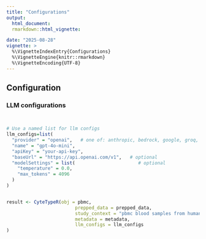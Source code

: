 ```yaml
---
title: "Configurations"
output:
  html_document:
  rmarkdown::html_vignette:

date: "2025-08-28"
vignette: >
  %\VignetteIndexEntry{Configurations}
  %\VignetteEngine{knitr::rmarkdown}
  %\VignetteEncoding{UTF-8}
---
```


## Configuration

### LLM configurations

``` r


# Use a named list for llm configs
llm_configs=list(
  "provider" = "openai",   # one of: anthropic, bedrock, google, groq, mistral, openai, openrouter
  "name" = "gpt-4o-mini",
  "apiKey" = "your-api-key",
  "baseUrl" = "https://api.openai.com/v1",   # optional
  "modelSettings" = list(                       # optional
    "temperature" = 0.0,
    "max_tokens" = 4096
  )
)


result <- CyteTypeR(obj = pbmc, 
                         prepped_data = prepped_data,
                         study_context = "pbmc blood samples from humans",
                         metadata = metadata,
                         llm_configs = llm_configs
)
```
